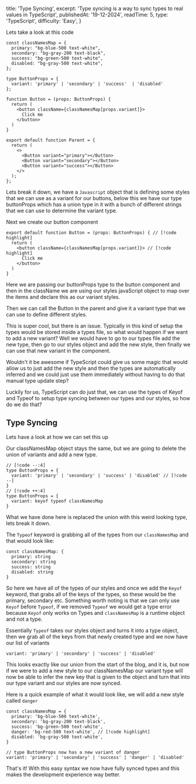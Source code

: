   title: 'Type Syncing',
  excerpt: 'Type syncing is a way to sync types to real values in TypeScript',
  publishedAt: '19-12-2024',
  readTime: 5,
  type: 'TypeScript',
  difficulty: 'Easy',
}

Lets take a look at this code

```tsx
const classNamesMap = {
  primary: "bg-blue-500 text-white",
  secondary: "bg-gray-200 text-black",
  success: "bg-green-500 text-white",
  disabled: "bg-gray-500 text-white",
};

type ButtonProps = {
  variant: 'primary' | 'secondary' | 'success'  | 'disabled'
};

function Button = (props: ButtonProps) {
  return (
    <button className={classNamesMap[props.variant]}>
      Click me
    </button>
  )
}

export default function Parent = {
  return (
    <>
      <Button variant="primary"></Button>
      <Button variant="secondary"></Button>
      <Button variant="success"></Button>
    </>
  );
};
```

Lets break it down, we have a `Javascript` object that is defining some styles that we can use as a variant for our buttons, below this we have our type buttonProps which has a union type in it with a bunch of different strings that we can use to determine the variant type.

Next we create our button component

```tsx
export default function Button = (props: ButtonProps) { // [!code highlight]
  return (
    <button className={classNamesMap[props.variant]}> // [!code highlight]
      Click me
    </button>
  )
}
```

Here we are passing our buttonProps type to the button component and then in the className we are using our styles javaScript object to map over the items and declare this as our variant styles.

Then we can call the Button in the parent and give it a variant type that we can use to define different styles.

This is super cool, but there is an issue. Typically in this kind of setup the types would be stored inside a types file, so what would happen if we want to add a new variant? Well we would have to go to our types file add the new type, then go to our styles object and add the new style, then finally we can use that new variant in the component.

Wouldn't it be awesome if TypeScript could give us some magic that would allow us to just add the new style and then the types are automatically inferred and we could just use them immediately without having to do that manual type update step?

Luckily for us, TypeScript can do just that, we can use the types of Keyof and Typeof to setup type syncing between our types and our styles, so how do we do that?

## Type Syncing

Lets have a look at how we can set this up

Our classNamesMap object stays the same, but we are going to delete the union of variants and add a new type.

```tsx
// [!code --:4]
type ButtonProps = {
  variant: 'primary' | 'secondary' | 'success' | 'disabled' // [!code --]
}
// [!code ++:4]
type ButtonProps = {
  variant: keyof typeof classNamesMap
}
```

What we have done here is replaced the union with this weird looking type, lets break it down.

The `Typeof` keyword is grabbing all of the types from our `classNamesMap` and that would look like:

```tsx
const classNamesMap: {
  primary: string
  secondary: string
  success: string
  disabled: string
}
```

So here we have all of the types of our styles and once we add the `Keyof` keyword, that grabs all of the keys of the types, so these would be the primary, secondary etc. Something worth noting is that we can only use `Keyof` before `Typeof`, if we removed `Typeof` we would get a type error because `Keyof` only works on Types and `classNamesMap` is a runtime object and not a type.

Essentially `Typeof` takes our styles object and turns it into a type object, then we grab all of the keys from that newly created type and we now have our list of variants

```tsx
variant: 'primary' | 'secondary' | 'success' | 'disabled'
```

This looks exactly like our union from the start of the blog, and it is, but now if we were to add a new style to our classNamesMap our variant type will now be able to infer the new key that is given to the object and turn that into our type variant and our styles are now synced.

Here is a quick example of what it would look like, we will add a new style called `danger`

```tsx
const classNamesMap = {
  primary: 'bg-blue-500 text-white',
  secondary: 'bg-gray-200 text-black',
  success: 'bg-green-500 text-white',
  danger: 'bg-red-500 text-white', // [!code highlight]
  disabled: 'bg-gray-500 text-white',
}

// type ButtonProps now has a new variant of danger
variant: 'primary' | 'secondary' | 'success' | 'danger' | 'disabled'
```

That's it! With this easy syntax we now have fully synced types and this makes the development experience way better.
